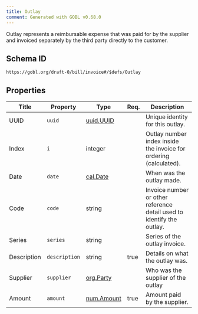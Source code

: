 ```yaml
---
title: Outlay
comment: Generated with GOBL v0.68.0
---
```


Outlay represents a reimbursable expense that was paid for by the supplier and invoiced separately by the third party directly to the customer.

## Schema ID

`https://gobl.org/draft-0/bill/invoice#/$defs/Outlay`

## Properties

| Title       | Property      | Type                              | Req. | Description                                                           |
|-------------|---------------|-----------------------------------|------|-----------------------------------------------------------------------|
| UUID        | `uuid`        | [uuid.UUID](/draft-0/uuid/uuid)   |      | Unique identity for this outlay.                                      |
| Index       | `i`           | integer                           |      | Outlay number index inside the invoice for ordering (calculated).     |
| Date        | `date`        | [cal.Date](/draft-0/cal/date)     |      | When was the outlay made.                                             |
| Code        | `code`        | string                            |      | Invoice number or other reference detail used to identify the outlay. |
| Series      | `series`      | string                            |      | Series of the outlay invoice.                                         |
| Description | `description` | string                            | true | Details on what the outlay was.                                       |
| Supplier    | `supplier`    | [org.Party](/draft-0/org/party)   |      | Who was the supplier of the outlay                                    |
| Amount      | `amount`      | [num.Amount](/draft-0/num/amount) | true | Amount paid by the supplier.                                          |


